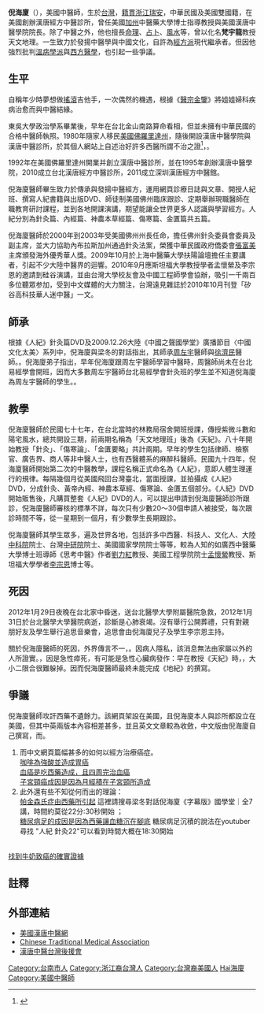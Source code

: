 '''倪海廈'''（{{bd|1954年||2012年|1月31日|catIdx=Ni倪海廈}}），美國中醫師，生於[[台灣|台灣]]，[[籍貫|籍貫]][[浙江|浙江]][[瑞安|瑞安]]，中華民國及美國雙國籍，在美國創辦漢唐經方中醫診所，曾任美國[[加州|加州]]中醫藥大學博士指導教授與美國漢唐中醫學院院長。除了中醫之外，他也擅長[[命理|命理]]、[[占卜|占卜]]、[[風水|風水]]等，曾以化名'''梵宇龍'''教授天文地理。一生致力於發揚中醫學與中國文化，自許為[[經方派|經方派]]現代繼承者。但因他強烈批判[[溫病學派|溫病學派]]與[[西方醫學|西方醫學]]，也引起一些爭議。

==生平==
自稱年少時夢想做[[搖滾|搖滾]]吉他手，一次偶然的機遇，根據《[[醫宗金鑒|醫宗金鑒]]》將姐姐婦科疾病治愈而與中醫結緣。

東吳大學政治學系畢業後，早年在台北金山南路算命看相，但並未擁有中華民國的合格中醫師執照。1980年隨家人移民[[美國|美國]][[佛羅里達州|佛羅里達州]]，隨後開設漢唐中醫學院與漢唐中醫診所，於其個人網站上自述治好許多西醫所謂不治之證<ref>{{Cite web |url=http://www.hantang.com/chinese/ch_Articles/lung19.htm |title=中醫vs西醫--肺癌與主婦手 |accessdate=2014-04-18 |archive-date=2018-10-04 |archive-url=https://web.archive.org/web/20181004174340/http://www.hantang.com/chinese/ch_Articles/lung19.htm |dead-url=no }}</REF>，{{fact| 被許多人稱為“最後的希望”}}。

1992年在美國佛羅里達州開業并創立漢唐中醫診所，並在1995年創辦漢唐中醫學院，2010成立台北漢唐經方中醫診所，2011成立深圳漢唐經方中醫館。

倪海廈醫師畢生致力於傳承與發揚中醫經方，運用網頁診療日誌與文章、開授人紀班、撰寫人紀書籍與出版DVD、師徒制美國佛州臨床跟診、定期舉辦現職醫師在職教育研討課程，並到各地開課演講，期望能讓全世界更多人認識與學習經方。人紀分別為針灸篇、內經篇、神農本草經篇、傷寒篇、金匱篇共五篇。
  
倪海廈醫師於2000年到2003年受美國佛州州長任命，擔任佛州針灸委員會委員及副主席，並大力協助內布拉斯加州通過針灸法案，榮獲中華民國政府僑委會[[張富美|張富美]]主席頒發海外優秀華人獎。2009年10月於上海中醫藥大學扶陽論壇擔任主要講者，引起不少大陸中醫界的迴響。2010年9月應斯坦福大學教授學者孟懷縈及李宗恩的邀請到硅谷演講，並由台灣大學校友會及中國工程師學會協辦，吸引一千兩百多位聽眾参加，受到中文媒體的大力關注，台灣遠見雜誌於2010年10月刊登「矽谷高科技華人迷中醫」一文。

==師承==
根據《人紀》針灸篇DVD及2009.12.26大陸《中國之聲國學堂》廣播節目〈中國文化太美〉系列中，倪海廈與梁冬的對話指出，其師承[[周左宇|周左宇]]醫師與[[徐濟民|徐濟民]]醫師。{{fact|倪海廈年少時即由家人帶領下，拜周左宇醫師為師。但周左宇醫師的台北易經學會針灸班學生名冊並未列有倪海廈}}。倪海廈弟子指出，早年倪海廈跟周左宇醫師學習中醫時，周醫師尚未在台北易經學會開班，因而大多數周左宇醫師台北易經學會針灸班的學生並不知道倪海廈為周左宇醫師的學生。{{fact|但是有矽谷工程師來台時拜見周左宇醫師時，周醫師特地問起美國倪海廈醫師，並當場稱讚倪海廈為他早年的高徒}}。

==教學==
倪海廈醫師於民國七十七年，在台北當時的林務局宿舍開班授課，傳授紫微斗數和陽宅風水，總共開設三期，前兩期名稱為「天文地理班」後為《天紀》。八十年開始教授「針灸」、「傷寒論」、「金匱要略」共計兩期。早年的學生包括律師、檢察官、廣告界、商人等非中醫人士，也有西醫體系的麻醉科醫師。民國九十四年，倪海廈醫師開始第二次的中醫教學，課程名稱正式命名為《人紀》，意即人體生理運行的規律。每隔幾個月從美國飛回台灣臺北，當面授課，並拍攝成《人紀》DVD，分成針灸、黃帝內經、神農本草經、傷寒論、金匱五個部分。《人紀》DVD開始販售後，凡購買整套《人紀》DVD的人，可以提出申請到倪海廈醫師診所跟診，倪海廈醫師審核的標準不詳，每次只有少數20～30個申請人被接受，每次跟診時間不等，從一星期到一個月，有少數學生長期跟診。

倪海廈醫師其學生眾多，遍及世界各地，包括許多中西醫、科技人、文化人、大陸[[中国科学院|中科院]]院士、台灣[[中研院|中研院]]院士、美國國家學院院士等等，較為人知的如廣西中醫藥大學博士班導師《思考中醫》作者[[劉力紅|劉力紅]]教授、美國工程學院院士[[孟懷縈|孟懷縈]]教授、斯坦福大學學者[[李宗恩|李宗恩]]博士等。

==死因==
2012年1月29日夜晚在台北家中昏迷，送台北醫學大學附屬醫院急救，2012年1月31日於台北醫學大學醫院病逝，診斷是心肺衰竭。沒有舉行公開葬禮，只有對親朋好友及學生舉行追思音樂會，追思會由倪海廈兒子及學生李宗恩主持。

關於倪海廈醫師的死因，外界傳言不一，{{fact|倪海廈醫師的家人只宣稱倪先生在睡夢中過世，並非死於任何癌症}}。因病人隱私，該消息無法由家屬以外的人所證實。{{fact|倪海廈醫師幾位重要弟子則表示倪先生是因過度勞累而去世}}，因是急性瘁死，有可能是急性心臟病發作：早在教授《天紀》時，{{fact|倪海廈醫師就已經告訴學生他五十九歲有個大劫}}，大小二限合很難躲掉。因而倪海廈醫師最終未能完成《地紀》的撰寫。

==爭議==
倪海廈醫師攻訐西藥不遺餘力。該網頁架設在美國，且倪海廈本人與診所都設立在美國，但其中英兩版本內容相差甚多，並且英文文章較為收斂，中文版由倪海廈自己撰寫，而{{fact|據稱英文版由幾位曾在漢唐中醫院看診的美國針灸師撰寫，倪海廈與其眾多台灣學生都不過問}}。
  
# 而中文網頁篇幅甚多的如何以經方治療癌症。<br>[http://www.hantang.com/chinese/ch_Articles/stomachcancer.htm 咖啡為強酸並造成胃癌] {{Wayback|url=http://www.hantang.com/chinese/ch_Articles/stomachcancer.htm |date=20200128165514 }}<br>[http://www.hantang.com/chinese/ch_Articles/lukimia.htm 血癌是吃西藥造成，且四周完治血癌] {{Wayback|url=http://www.hantang.com/chinese/ch_Articles/lukimia.htm |date=20190909183701 }}<br>[http://www.hantang.com/chinese/ch_Articles/cancer13.htm 子宮頸癌成因是因為月經積在子宮頸所造成] {{Wayback|url=http://www.hantang.com/chinese/ch_Articles/cancer13.htm |date=20190909183752 }}<br>
# 此外還有些不知從何而出的理論：<br>[http://www.hantang.com/chinese/ch_Articles/cas1.htm 帕金森氏症由西藥所引起] {{Wayback|url=http://www.hantang.com/chinese/ch_Articles/cas1.htm |date=20190909183848 }}這裡請搜尋梁冬對話倪海廈《字幕版》國學堂｜全7講，時間約莫從22分:30秒開始  ；<br>[http://www.hantang.com/chinese/ch_Articles/diabi.htm 糖尿病足的成因是因為西藥讓血糖沉在腳底] {{Wayback|url=http://www.hantang.com/chinese/ch_Articles/diabi.htm |date=20200218162451 }}糖尿病足沉積的說法在youtuber尋找 "人紀  針灸22"可以看到時間大概在18:30開始
<br>[http://www.hantang.com/chinese/ch_Articles/milk38.htm 找到牛奶致癌的確實證據] {{Wayback|url=http://www.hantang.com/chinese/ch_Articles/milk38.htm |date=20200604224823 }}<br>

==註釋==
{{reflist}}

==外部連結==
*[http://www.hantang-nihaisha.com 美國漢唐中醫網] {{Wayback|url=http://www.hantang-nihaisha.com/ |date=20200215004150 }}
*[http://www.hantang-nihaisha.com   Chinese Traditional Medical Association] {{Wayback|url=http://www.hantang-nihaisha.com/ |date=20200215004150 }}
*[http://www.hantangtcm.org/ 漢唐中醫台灣後援會] {{Wayback|url=http://www.hantangtcm.org/ |date=20190803193145 }}



{{DEFAULTSORT:Ni倪海廈}}
[[Category:台南市人|Category:台南市人]]
[[Category:浙江裔台灣人|Category:浙江裔台灣人]]
[[Category:台灣裔美國人|Category:台灣裔美國人]]
[[Category:倪姓|Hai海廈]]
[[Category:美國中醫師|Category:美國中醫師]]